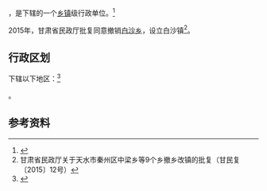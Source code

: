 {{中国乡级行政区|62/05/21/200/000}}

'''{{PAGENAMEBASE}}'''，是{{PRC admin/fullname|62/05/21/200/000|3}}下辖的一个[[乡镇|乡镇]]级行政单位。<ref>{{PRC admin/ref sgc|{{PRC admin/parent|62/05/21/200/000}}}}</ref>

2015年，甘肃省民政厅批复同意撤销[[白沙乡_(清水县)|白沙乡]]，设立白沙镇<ref>甘肃省民政厅关于天水市秦州区中梁乡等9个乡撤乡改镇的批复（甘民复〔2015〕12号）</ref>。

== 行政区划 ==

{{PAGENAMEBASE}}下辖以下地区：<ref>{{PRC admin/ref sgc|62/05/21/200/000}}</ref>

{{PRC admin/children|62/05/21/200/000}}。

== 参考资料 ==

{{reflist}}

{{行政区划小作品}}
{{PRC admin/navcat|62/05/21/200/000}}